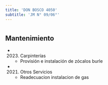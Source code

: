 ```yaml
---
title: 'DON BOSCO 4050'
subtitle: 'JM N° 09/06°'
---
```


#


## Mantenimiento

*  (2023) Carpinterías 
    + Provisión e instalación de zócalos burle

*  (2021) Otros Servicios 
    + Readecuacion instalacion de gas



